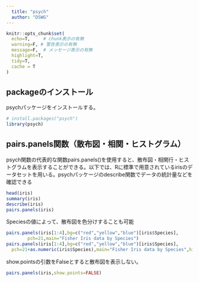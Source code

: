 ```yaml
---
  title: "psych"
  author: "DSWG"
---
```


```r
knitr::opts_chunk$set(
  echo=T,     # chunk表示の有無
  warning=F, # 警告表示の有無
  message=F,  # メッセージ表示の有無
  highlight=T,
  tidy=T,
  cache = T
)
```

## packageのインストール

psychパッケージをインストールする。

```r
# install.packages("psych")
library(psych)
```

## pairs.panels関数（散布図・相関・ヒストグラム）

psych関数の代表的な関数pairs.panels()を使用すると、散布図・相関行・ヒストグラムを表示することができる。以下では、Rに標準で用意されているirisのデータセットを用いる。psychパッケージのdescribe関数でデータの統計量などを確認できる

```r
head(iris)
summary(iris)
describe(iris)
pairs.panels(iris)
```

Speciesの値によって、散布図を色分けすることも可能

```r
pairs.panels(iris[1:4],bg=c("red","yellow","blue")[iris$Species],
        pch=21,main="Fisher Iris data by Species")
pairs.panels(iris[1:4],bg=c("red","yellow","blue")[iris$Species],
  pch=21+as.numeric(iris$Species),main="Fisher Iris data by Species",hist.col="red") 
```

show.pointsの引数をFalseとすると散布図を表示しない。

```r
pairs.panels(iris,show.points=FALSE)
```
